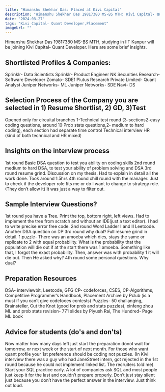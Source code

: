 ```yaml
---
title: "Himanshu Shekhar Das: Placed at Kivi Capital"
description: "Himanshu Shekhar Das 19817380 MS-BS MTH: Kivi Capital- Quant Developer"
date: "2024-08-27"
tags: "Kivi Capital- Quant Developer,Placement"
imageUrl: ""
---
```


Himanshu Shekhar Das 19817380 MS-BS MTH, studying in IIT Kanpur will be joining Kivi Capital- Quant Developer. Here are some brief insights. 

## Shortlisted Profiles & Companies:
Sprinklr- Data Scientists Sprinklr- Product Engineer NK Securities Research- Software Developer Zomato- SDE1 Plutus Research Private Limited- Quant Analyst Juniper Networks- ML Juniper Networks- SDE Navi- DS

## Selection Process of the Company you are selected in 1) Resume Shortlist, 2) GD, 3)Test
Opened only for circuital branches 1-Technical test round (3-sections2-easy coding questions, around 10 Prob stats questions,2- medium to hard coding), each section had separate time control Technical interview HR (kind of both technical and HR mixed)

##  Insights on the interview process
1st round Basic DSA question to test you ability on coding skills 2nd round medium to hard DSA, to test your ability of problem solving and DSA 3rd round resume grind. Discussion on my thesis. Had to explain in detail all the work done. Took around 1.5hrs 4th round chill round with the manager. Just to check if the developer role fits me or do I want to change to strategy role. (They don’t allow it) It was just a way to filter out.

## Sample Interview Questions? 
1st round you have a Tree. Print the top, bottom right, left views. Had to implement the tree from scratch and without an IDE(just a text editor). I had to write precise error free code. 2nd round Word Ladder I and II Leetcode. Another DSA question on DP 3rd round why dual? Full resume grind in detail. 1 puzzle- There was an amoeba which dies, stays the same or replicate to 2 with equal probability. What is the probability that the population will die out if at the start there was 1 amoeba. Something like that, I forgot the exact probability. Then, answer was with probability 1 it will die out. Then He asked why? 4th round some personal questions. Why dual?

## Preparation Resources
DSA- interviewbit, Leetcode, GFG CP- codeforces, CSES, CP-Algorithms, Competitive Programmer’s Handbook, Placement Archive by Pclub (is a must if you can’t give codefoces contests) Puzzles- 50 challanging, Brainsteller, Cut the Knot (good for prob and stats puzzles), xinfeng zhou ML and prob stats revision- 771 slides by Piyush Rai, The Hundred- Page ML book

## Advice for students (do's and don'ts)
Now matter how many days left just start the preparation donot wait for tomorrow, or next week or the start of next month. For those who want quant profile your 1st preference should be coding not puzzles. (In Kivi interview there was a guy who had JaneStreet intern, got rejected in the 1st round because he could not implement linked list. The recruiters told me). Start your SQL practice early. A lot of companies ask SQL and most people just keep it for the last and couldn’t prepare properly. Don’t just stay silent just because you don’t have the perfect answer in the interview. Just think out loud.

